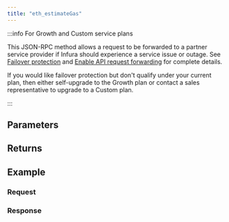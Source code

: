 ```yaml
---
title: "eth_estimateGas"
---
```




<Description />

:::info For Growth and Custom service plans

This JSON-RPC method allows a request to be forwarded to a partner service provider if Infura should
experience a service issue or outage. See [Failover protection](../../../concepts/failover-protection.md)
and [Enable API request forwarding](../../../how-to/enable-api-forwarding.md)
for complete details.

If you would like failover protection but don't qualify under your current plan, then either
self-upgrade to the Growth plan or contact a sales representative to upgrade to a Custom plan.

:::

## Parameters


<Params />

## Returns


<Returns />

## Example


<Example />

### Request


<Request />

### Response


<Response />
